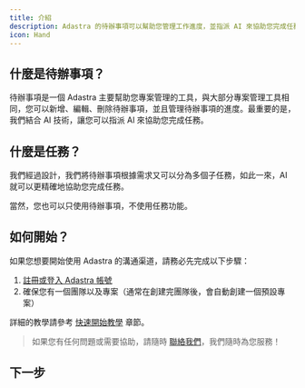 ```yaml
---
title: 介紹
description: Adastra 的待辦事項可以幫助您管理工作進度，並指派 AI 來協助您完成任務。
icon: Hand
---
```


## 什麼是待辦事項？

待辦事項是一個 Adastra 主要幫助您專案管理的工具，與大部分專案管理工具相同，您可以新增、編輯、刪除待辦事項，並且管理待辦事項的進度。最重要的是，我們結合 AI 技術，讓您可以指派 AI 來協助您完成任務。

## 什麼是任務？

我們經過設計，我們將待辦事項根據需求又可以分為多個子任務，如此一來，AI 就可以更精確地協助您完成任務。

當然，您也可以只使用待辦事項，不使用任務功能。

## 如何開始？

如果您想要開始使用 Adastra 的溝通渠道，請務必先完成以下步驟：

1. [註冊或登入 Adastra 帳號](https://adastra.tw/)
2. 確保您有一個團隊以及專案（通常在創建完團隊後，會自動創建一個預設專案）

詳細的教學請參考 [快速開始教學](/docs/todos/getting-started) 章節。

> 如果您有任何問題或需要協助，請隨時 [聯絡我們](https://adastra.tw/#contact)，我們隨時為您服務！

## 下一步

<Cards>
  <Card title="快速開始教學" href="/docs/todos/getting-started" />
</Cards>
